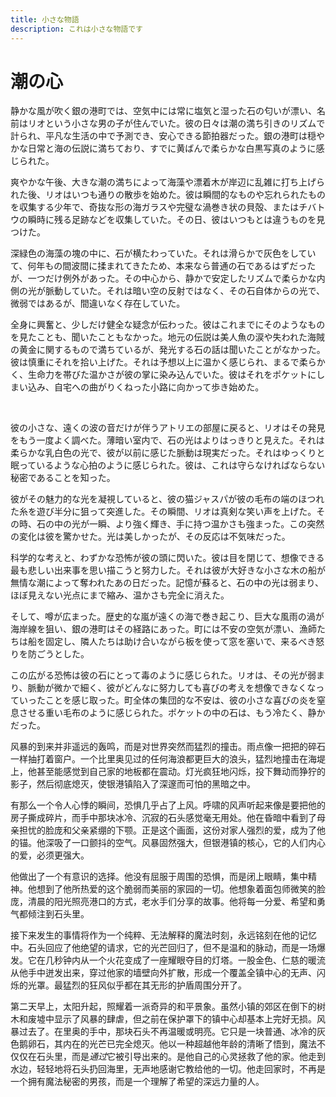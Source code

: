 ```yaml
---
title: 小さな物語
description: これは小さな物語です
---
```


# 潮の心

静かな風が吹く銀の港町では、空気中には常に塩気と湿った石の匂いが漂い、名前はリオという小さな男の子が住んでいた。彼の日々は潮の満ち引きのリズムで計られ、平凡な生活の中で予測でき、安心できる節拍器だった。銀の港町は穏やかな日常と海の伝説に満ちており、すでに黄ばんで柔らかな白黒写真のように感じられた。

爽やかな午後、大きな潮の満ちによって海藻や漂着木が岸辺に乱雑に打ち上げられた後、リオはいつも通りの散歩を始めた。彼は瞬間的なものや忘れられたものを収集する少年で、奇抜な形の海ガラスや完璧な渦巻き状の貝殻、またはチバトウの瞬時に残る足跡などを収集していた。その日、彼はいつもとは違うものを見つけた。

深緑色の海藻の塊の中に、石が横たわっていた。それは滑らかで灰色をしていて、何年もの間波間に揉まれてきたため、本来なら普通の石であるはずだったが、一つだけ例外があった。その中心から、静かで安定したリズムで柔らかな内側の光が脈動していた。それは暗い空の反射ではなく、その石自体からの光で、微弱ではあるが、間違いなく存在していた。

全身に興奮と、少しだけ健全な疑念が伝わった。彼はこれまでにそのようなものを見たことも、聞いたこともなかった。地元の伝説は美人魚の涙や失われた海賊の黄金に関するもので満ちているが、発光する石の話は聞いたことがなかった。彼は慎重にそれを拾い上げた。それは予想以上に温かく感じられ、まるで柔らかく、生命力を帯びた温かさが彼の掌に染み込んでいた。彼はそれをポケットにしまい込み、自宅への曲がりくねった小路に向かって歩き始めた。

<br />

彼の小さな、遠くの波の音だけが伴うアトリエの部屋に戻ると、リオはその発見をもう一度よく調べた。薄暗い室内で、石の光はよりはっきりと見えた。それは柔らかな乳白色の光で、彼が以前に感じた脈動は現実だった。それはゆっくりと眠っているような心拍のように感じられた。彼は、これは守らなければならない秘密であることを知った。

彼がその魅力的な光を凝視していると、彼の猫ジャスパが彼の毛布の端のほつれた糸を遊び半分に狙って突進した。その瞬間、リオは真剣な笑い声を上げた。その時、石の中の光が一瞬、より強く輝き、手に持つ温かさも強まった。この突然の変化は彼を驚かせた。光は美しかったが、その反応は不気味だった。

科学的な考えと、わずかな恐怖が彼の頭に閃いた。彼は目を閉じて、想像できる最も悲しい出来事を思い描こうと努力した。それは彼が大好きな小さな木の船が無情な潮によって奪われたあの日だった。記憶が蘇ると、石の中の光は弱まり、ほぼ見えない光点にまで縮み、温かさも完全に消えた。

そして、噂が広まった。歴史的な嵐が遠くの海で巻き起こり、巨大な風雨の渦が海岸線を狙い、銀の港町はその経路にあった。町には不安の空気が漂い、漁師たちは船を固定し、隣人たちは助け合いながら板を使って窓を塞いで、来るべき怒りを防ごうとした。

この広がる恐怖は彼の石にとって毒のように感じられた。リオは、その光が弱まり、脈動が微かで細く、彼がどんなに努力しても喜びの考えを想像できなくなっていったことを感じ取った。町全体の集団的な不安は、彼の小さな喜びの炎を窒息させる重い毛布のように感じられた。ポケットの中の石は、もう冷たく、静かだった。

风暴的到来并非遥远的轰鸣，而是对世界突然而猛烈的撞击。雨点像一把把的碎石一样抽打着窗户。一个比里奥见过的任何海浪都更巨大的浪头，猛烈地撞击在海堤上，他甚至能感觉到自己家的地板都在震动。灯光疯狂地闪烁，投下舞动而狰狞的影子，然后彻底熄灭，使银港镇陷入了深邃而可怕的黑暗之中。

有那么一个令人心悸的瞬间，恐惧几乎占了上风。呼啸的风声听起来像是要把他的房子撕成碎片，而手中那块冰冷、沉寂的石头感觉毫无用处。他在昏暗中看到了母亲担忧的脸庞和父亲紧绷的下颚。正是这个画面，这份对家人强烈的爱，成为了他的锚。他深吸了一口颤抖的空气。风暴固然强大，但银港镇的核心，它的人们内心的爱，必须更强大。

他做出了一个有意识的选择。他没有屈服于周围的恐惧，而是闭上眼睛，集中精神。他想到了他所热爱的这个脆弱而美丽的家园的一切。他想象着面包师微笑的脸庞，清晨的阳光照亮港口的方式，老水手们分享的故事。他将每一分爱、希望和勇气都倾注到石头里。

接下来发生的事情将作为一个纯粹、无法解释的魔法时刻，永远铭刻在他的记忆中。石头回应了他绝望的请求，它的光芒回归了，但不是温和的脉动，而是一场爆发。它在几秒钟内从一个火花变成了一座耀眼夺目的灯塔。一股金色、仁慈的暖流从他手中迸发出来，穿过他家的墙壁向外扩散，形成一个覆盖全镇中心的无声、闪烁的光罩。最猛烈的狂风似乎都在其无形的护盾周围分开了。

第二天早上，太阳升起，照耀着一派奇异的和平景象。虽然小镇的郊区在倒下的树木和废墟中显示了风暴的肆虐，但之前在保护罩下的镇中心却基本上完好无损。风暴过去了。在里奥的手中，那块石头不再温暖或明亮。它只是一块普通、冰冷的灰色鹅卵石，其内在的光芒已完全熄灭。他以一种超越他年龄的清晰了悟到，魔法不仅仅在石头里，而是*通过*它被引导出来的。是他自己的心灵拯救了他的家。他走到水边，轻轻地将石头扔回海里，无声地感谢它教给他的一切。他走回家时，不再是一个拥有魔法秘密的男孩，而是一个理解了希望的深远力量的人。